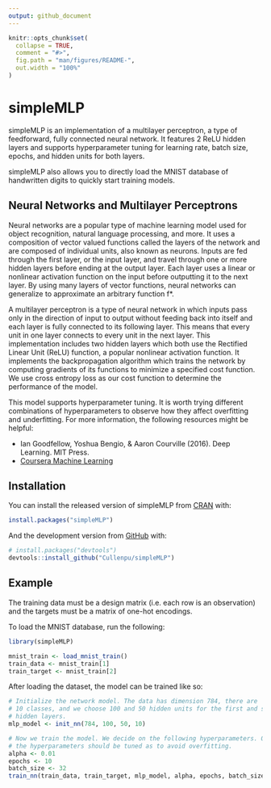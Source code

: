 ```yaml
---
output: github_document
---
```


<!-- README.md is generated from README.Rmd. Please edit that file -->

```r
knitr::opts_chunk$set(
  collapse = TRUE,
  comment = "#>",
  fig.path = "man/figures/README-",
  out.width = "100%"
)
```

# simpleMLP

<!-- badges: start -->
<!-- badges: end -->

simpleMLP is an implementation of a multilayer perceptron, a type of feedforward, fully connected neural network. It features 2 ReLU hidden layers and supports hyperparameter tuning for learning rate, batch size, epochs, and hidden units for both layers.

simpleMLP also allows you to directly load the MNIST database of handwritten digits to quickly start training models.

##  Neural Networks and Multilayer Perceptrons

Neural networks are a popular type of machine learning model used for object recognition, natural language processing, and more. It uses a composition of vector valued functions called the layers of the network and are composed of individual units, also known as neurons. Inputs are fed through the first layer, or the input layer, and travel through one or more hidden layers before ending at the output layer. Each layer uses a linear or nonlinear activation function on the input before outputting it to the next layer. By using many layers of vector functions, neural networks can generalize to approximate an arbitrary function f*.

A multilayer perceptron is a type of neural network in which inputs pass only in the direction of input to output without feeding back into itself and each layer is fully connected to its following layer. This means that every unit in one layer connects to every unit in the next layer. This implementation includes two hidden layers which both use the Rectified Linear Unit (ReLU) function, a popular nonlinear activation function. It implements the backpropagation algorithm which trains the network by computing gradients of its functions to minimize a specified cost function. We use cross entropy loss as our cost function to determine the performance of the model.

This model supports hyperparameter tuning. It is worth trying different combinations of hyperparameters to observe how they affect overfitting and underfitting. For more information, the following resources might be helpful:

- Ian Goodfellow, Yoshua Bengio, & Aaron Courville (2016). Deep Learning. MIT Press.
- [Coursera Machine Learning](https://www.coursera.org/learn/machine-learning)

## Installation

You can install the released version of simpleMLP from [CRAN](https://CRAN.R-project.org) with:

``` r
install.packages("simpleMLP")
```

And the development version from [GitHub](https://github.com/) with:

``` r
# install.packages("devtools")
devtools::install_github("Cullenpu/simpleMLP")
```
## Example

The training data must be a design matrix (i.e. each row is an observation) and the targets must be a matrix of one-hot encodings.

To load the MNIST database, run the following:

```r
library(simpleMLP)

mnist_train <- load_mnist_train()
train_data <- mnist_train[1]
train_target <- mnist_train[2]
```

After loading the dataset, the model can be trained like so:

```r
# Initialize the network model. The data has dimension 784, there are 
# 10 classes, and we choose 100 and 50 hidden units for the first and second
# hidden layers.
mlp_model <- init_nn(784, 100, 50, 10)

# Now we train the model. We decide on the following hyperparameters. Overall,
# the hyperparameters should be tuned as to avoid overfitting.
alpha <- 0.01
epochs <- 10
batch_size <- 32
train_nn(train_data, train_target, mlp_model, alpha, epochs, batch_size)
```
